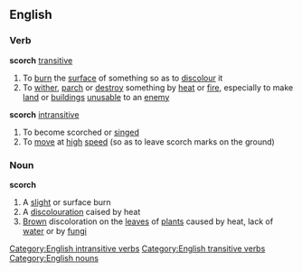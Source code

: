 ==English==
===Verb===
'''scorch''' [[transitive]]
#To [[burn]] the [[surface]] of something so as to [[discolour]] it
#To [[wither]], [[parch]] or [[destroy]] something by [[heat]] or [[fire]], especially to make [[land]] or [[building]]s [[unusable]] to an [[enemy]]
'''scorch''' [[intransitive]]
#To become scorched or [[singe]]d
#To [[move]] at [[high]] [[speed]] (so as to leave scorch marks on the ground)
===Noun===
'''scorch'''
#A [[slight]] or surface burn
#A [[discolouration]] caised by heat
#[[Brown]] discoloration on the [[leaves]] of [[plant]]s caused by heat, lack of [[water]] or by [[fungi]]
[[Category:English intransitive verbs]]
[[Category:English transitive verbs]]
[[Category:English nouns]]